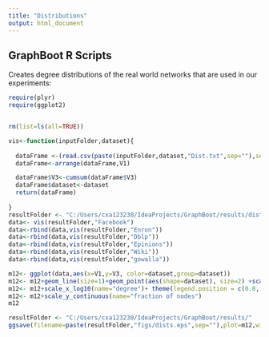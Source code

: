 ```yaml
---
title: "Distributions"
output: html_document
---
```

## GraphBoot R Scripts

Creates degree distributions of the real world networks that are used in our experiments:

```r
require(plyr)
require(ggplot2)


rm(list=ls(all=TRUE))

vis<-function(inputFolder,dataset){
  
  dataFrame <-(read.csv(paste(inputFolder,dataset,"Dist.txt",sep=""),sep="\t",header=F))
  dataFrame<-arrange(dataFrame,V1)

  dataFrame$V3<-cumsum(dataFrame$V3)
  dataFrame$dataset<-dataset 
  return(dataFrame)
   
}
resultFolder <- "C:/Users/cxa123230/IdeaProjects/GraphBoot/results/dist/"
data<- vis(resultFolder,"Facebook")
data<-rbind(data,vis(resultFolder,"Enron"))
data<-rbind(data,vis(resultFolder,"Dblp"))
data<-rbind(data,vis(resultFolder,"Epinions"))
data<-rbind(data,vis(resultFolder,"Wiki"))
data<-rbind(data,vis(resultFolder,"gowalla"))

m12<- ggplot(data,aes(x=V1,y=V3, color=dataset,group=dataset))  
m12<- m12+geom_line(size=1)+geom_point(aes(shape=dataset), size=2) +scale_shape_manual(values=c(0,1,2,3,4,5)) 
m12<- m12+scale_x_log10(name="degree")+ theme(legend.position = c(0.8, 0.6),text = element_text(size=16)) 
m12<- m12+scale_y_continuous(name="fraction of nodes")
m12

resultFolder <- "C:/Users/cxa123230/IdeaProjects/GraphBoot/results/"
ggsave(filename=paste(resultFolder,"figs/dists.eps",sep=""),plot=m12,width=6,height=4,unit="in")
 
```